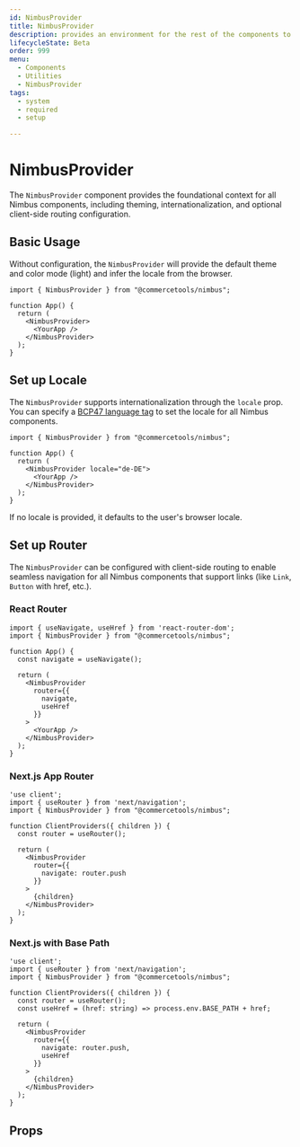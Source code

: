 ```yaml
---
id: NimbusProvider
title: NimbusProvider
description: provides an environment for the rest of the components to work in
lifecycleState: Beta
order: 999
menu:
  - Components
  - Utilities
  - NimbusProvider
tags:
  - system
  - required
  - setup

---
```


# NimbusProvider

The `NimbusProvider` component provides the foundational context for all Nimbus components, including theming, internationalization, and optional client-side routing configuration.

## Basic Usage

Without configuration, the `NimbusProvider` will provide the default theme and color mode (light)
and infer the locale from the browser.

```tsx
import { NimbusProvider } from "@commercetools/nimbus";

function App() {
  return (
    <NimbusProvider>
      <YourApp />
    </NimbusProvider>
  );
}
```

## Set up Locale

The `NimbusProvider` supports internationalization through the `locale` prop. You can specify a [BCP47 language tag](https://en.wikipedia.org/wiki/IETF_language_tag) to set the locale for all Nimbus components.

```tsx
import { NimbusProvider } from "@commercetools/nimbus";

function App() {
  return (
    <NimbusProvider locale="de-DE">
      <YourApp />
    </NimbusProvider>
  );
}
```

If no locale is provided, it defaults to the user's browser locale.


## Set up Router

The `NimbusProvider` can be configured with client-side routing to enable seamless navigation for all Nimbus components that support links (like `Link`, `Button` with href, etc.).

### React Router

```tsx
import { useNavigate, useHref } from 'react-router-dom';
import { NimbusProvider } from "@commercetools/nimbus";

function App() {
  const navigate = useNavigate();

  return (
    <NimbusProvider 
      router={{ 
        navigate,
        useHref 
      }}
    >
      <YourApp />
    </NimbusProvider>
  );
}
```

### Next.js App Router

```tsx
'use client';
import { useRouter } from 'next/navigation';
import { NimbusProvider } from "@commercetools/nimbus";

function ClientProviders({ children }) {
  const router = useRouter();

  return (
    <NimbusProvider 
      router={{ 
        navigate: router.push 
      }}
    >
      {children}
    </NimbusProvider>
  );
}
```

### Next.js with Base Path

```tsx
'use client';
import { useRouter } from 'next/navigation';
import { NimbusProvider } from "@commercetools/nimbus";

function ClientProviders({ children }) {
  const router = useRouter();
  const useHref = (href: string) => process.env.BASE_PATH + href;

  return (
    <NimbusProvider 
      router={{ 
        navigate: router.push,
        useHref 
      }}
    >
      {children}
    </NimbusProvider>
  );
}
```

## Props

<PropsTable id="NimbusProvider" />
